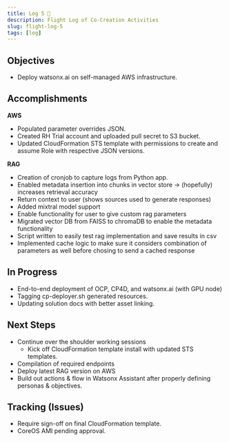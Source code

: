 ```yaml
---
title: Log 5 🛫
description: Flight Log of Co-Creation Activities
slug: flight-log-5
tags: [log]
---
```


## Objectives

- Deploy watsonx.ai on self-managed AWS infrastructure.

## Accomplishments
**AWS**
- Populated parameter overrides JSON.
- Created RH Trial account and uploaded pull secret to S3 bucket.
- Updated CloudFormation STS template with permissions to create and assume Role with respective JSON versions.



**RAG**
- Creation of cronjob to capture logs from Python app.
- Enabled metadata insertion into chunks in vector store -> (hopefully) increases retrieval accuracy
- Return context to user (shows sources used to generate responses)
- Added mixtral model support
- Enable functionality for user to give custom rag parameters
- Migrated vector DB from FAISS to chromaDB to enable the metadata functionality
- Script written to easily test rag implementation and save results in csv
- Implemented cache logic to make sure it considers combination of parameters as well before chosing to send a cached response



## In Progress
- End-to-end deployment of OCP, CP4D, and watsonx.ai (with GPU node)
- Tagging cp-deployer.sh generated resources.
- Updating solution docs with better asset linking.



## Next Steps
- Continue over the shoulder working sessions
    - Kick off CloudFormation template install with updated STS templates.
- Compilation of required endpoints
- Deploy latest RAG version on AWS
- Build out actions & flow in Watsonx Assistant after properly defining personas & objectives.


## Tracking (Issues)
- Require sign-off on final CloudFormation template.
- CoreOS AMI pending approval.

